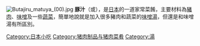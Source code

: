 {{unreferenced|time=2015-07-15T01:37:00+00:00}}
[[File:Butajiru_matuya_(00).jpg|thumb]]
'''豚汁'''（{{lang-ja|とんじる}}或{{lang|ja|ぶたじる}}），是[[日本|日本]]的一道家常菜餚，主要材料為[[豬肉|豬肉]]、[[味噌|味噌]]及一些[[蔬菜|蔬菜]]，簡單地說就是加入很多豬肉和蔬菜的[[味噌湯|味噌湯]]，但還是和味噌湯有所區別。

{{food-stub}}

[[Category:日本小吃|Category:日本小吃]]
[[Category:猪肉制品与猪肉菜肴|Category:猪肉制品与猪肉菜肴]]
[[Category:湯|Category:湯]]